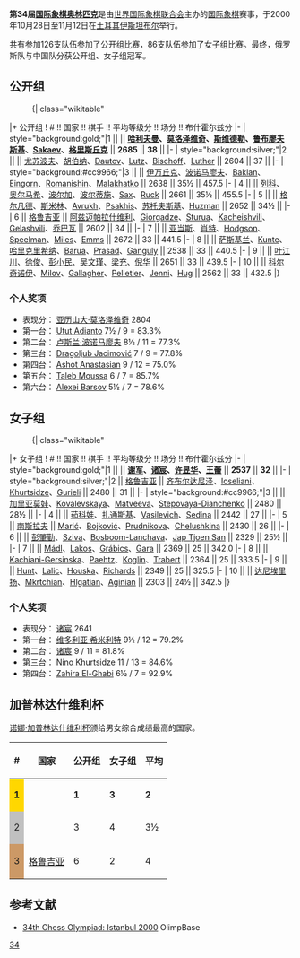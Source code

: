 '''第34届[[国际象棋奥林匹克|国际象棋奥林匹克]]'''是由[[世界国际象棋联合会|世界国际象棋联合会]]主办的[[国际象棋|国际象棋]]赛事，于2000年10月28日至11月12日在[[土耳其|土耳其]][[伊斯坦布尔|伊斯坦布尔]]举行。

共有参加126支队伍参加了公开组比赛，86支队伍参加了女子组比赛。最终，俄罗斯队与中国队分获公开组、女子组冠军。

== 公开组 ==
:{| class="wikitable"
|+ 公开组
! # !! 国家 !! 棋手 !! 平均等级分 !! 场分 !! 布什霍尔兹分
|-
| style="background:gold;"|1 || '''{{RUS}}''' || '''[[亚历山大·哈利夫曼|哈利夫曼]]、[[亚历山大·莫洛泽维奇|莫洛泽维奇]]、[[彼得·斯维德勒|斯维德勒]]、[[谢尔盖·鲁布廖夫斯基|鲁布廖夫斯基]]、[[Konstantin_Sakaev|Sakaev]]、[[亚历山大·格里斯丘克|格里斯丘克]]''' || '''2685''' || '''38''' || 
|-
| style="background:silver;"|2 || {{GER}} || [[阿图尔·尤苏波夫|尤苏波夫]]、[[罗伯特·胡伯纳|胡伯纳]]、[[Rustem_Dautov|Dautov]]、[[Christopher_Lutz|Lutz]]、[[Klaus_Bischoff|Bischoff]]、[[Thomas_Luther|Luther]] || 2604 || 37 || 
|-
| style="background:#cc9966;"|3 || {{UKR}} || [[瓦西里·伊万丘克|伊万丘克]]、[[卢斯兰·波诺马廖夫|波诺马廖夫]]、[[Vladimir_Baklan|Baklan]]、[[Viacheslav_Eingorn|Eingorn]]、[[Oleg_Romanishin|Romanishin]]、[[Vadim_Malakhatko|Malakhatko]] || 2638 || 35½ || 457.5
|-
| 4 || {{HUN}} || [[彼得·列科|列科]]、[[奥尔马希·佐尔坦|奥尔马希]]、[[波尔加·朱迪|波尔加]]、[[波尔蒂施·拉约什|波尔蒂施]]、[[Gyula_Sax|Sax]]、[[Róbert_Ruck|Ruck]] || 2661 || 35½ || 455.5
|-
| 5 || {{ISR}} || [[鲍里斯·格尔凡德|格尔凡德]]、[[伊利亚·斯米林|斯米林]]、[[Boris_Avrukh|Avrukh]]、[[Lev_Psakhis|Psakhis]]、[[埃米尔·苏托夫斯基|苏托夫斯基]]、[[Alexander_Huzman|Huzman]] || 2652 || 34½ || 
|-
| 6 || {{flagicon|GEO|1990}} [[格鲁吉亚|格鲁吉亚]] || [[祖拉布·阿兹迈帕拉什维利|阿兹迈帕拉什维利]]、[[Giorgi_Giorgadze|Giorgadze]]、[[Zurab_Sturua|Sturua]]、[[Giorgi_Kacheishvili|Kacheishvili]]、[[Tamaz_Gelashvili|Gelashvili]]、[[巴德尔·乔巴瓦|乔巴瓦]] || 2602 || 34 || 
|-
| 7 || {{ENG}} || [[迈克尔·亚当斯_(棋手)|亚当斯]]、[[奈杰尔·肖特|肖特]]、[[Julian_Hodgson|Hodgson]]、[[Jon_Speelman|Speelman]]、[[Tony_Miles|Miles]]、[[John_Emms_(chess_player)|Emms]] || 2672 || 33 || 441.5
|-
| 8 || {{IND}} || [[克里希南·萨斯基兰|萨斯基兰]]、[[Abhijit_Knute|Kunte]]、[[哈里克里希纳·彭塔拉|哈里克里希纳]]、[[Dibyendu_Barua|Barua]]、[[Devaki_Prasad|Prasad]]、[[Surya_Ganguly|Ganguly]] || 2538 || 33 || 440.5
|-
| 9 || {{CHN}} || [[叶江川|叶江川]]、[[徐俊_(国际象棋棋手)|徐俊]]、[[彭小民|彭小民]]、[[吴文瑾|吴文瑾]]、[[梁充|梁充]]、[[倪华|倪华]] || 2651 || 33 || 439.5
|-
| 10 || {{SUI}} || [[维克多·科尔奇诺伊|科尔奇诺伊]]、[[Vadim_Milov|Milov]]、[[Joseph_Gallagher|Gallagher]]、[[Yannick_Pelletier|Pelletier]]、[[Florian_Jenni|Jenni]]、[[Werner_Hug|Hug]] || 2562 || 33 || 432.5
|}

=== 个人奖项 ===
* 表现分：{{flagicon|RUS}} [[亚历山大·莫洛泽维奇|亚历山大·莫洛泽维奇]] 2804
* 第一台：{{flagicon|INA}} [[Utut_Adianto|Utut Adianto]] 7½ / 9 = 83.3%
* 第二台：{{flagicon|UKR}} [[卢斯兰·波诺马廖夫|卢斯兰·波诺马廖夫]] 8½ / 11 = 77.3%
* 第三台：{{flagicon|MKD}} [[Dragoljub_Jacimović|Dragoljub Jacimović]] 7 / 9 = 77.8%
* 第四台：{{flagicon|ARM}} [[Ashot_Anastasian|Ashot Anastasian]] 9 / 12 = 75.0%
* 第五台：{{flagicon|UAE}} [[Taleb_Moussa|Taleb Moussa]] 6 / 7 = 85.7%
* 第六台：{{flagicon|UZB}} [[Alexei_Barsov|Alexei Barsov]] 5½ / 7 = 78.6%

== 女子组 ==
:{| class="wikitable"
|+ 女子组
! # !! 国家 !! 棋手 !! 平均等级分 !! 场分 !! 布什霍尔兹分
|-
| style="background:gold;"|1 || '''{{CHN}}''' || '''[[谢军_(棋手)|谢军]]、[[诸宸|诸宸]]、[[许昱华|许昱华]]、[[王蕾|王蕾]]''' || '''2537''' || '''32''' || 
|-
| style="background:silver;"|2 || {{flagicon|GEO|1990}} [[格鲁吉亚|格鲁吉亚]] || [[玛雅·齐布尔达尼泽|齐布尔达尼泽]]、[[Nana_Ioseliani|Ioseliani]]、[[Nino_Khurtsidze|Khurtsidze]]、[[Nino_Gurieli|Gurieli]] || 2480 || 31 || 
|-
| style="background:#cc9966;"|3 || {{RUS}} || [[阿莉莎·加里亚莫娃|加里亚莫娃]]、[[Ekaterina_Kovalevskaya|Kovalevskaya]]、[[Svetlana_Matveeva|Matveeva]]、[[Tatiana_Stepovaya|Stepovaya-Dianchenko]] || 2480 || 28½ || 
|-
| 4 || {{UKR}} || [[纳塔利娅·茹科娃|茹科娃]]、[[安娜·扎通斯基|扎通斯基]]、[[Tatjana_Vasilevich|Vasilevich]]、[[Elena_Sedina|Sedina]] || 2442 || 27 || 
|-
| 5 || {{flagicon|SCG}} [[南斯拉夫|南斯拉夫]] || [[Alisa_Marić|Marić]]、[[Nataša_Bojković|Bojković]]、[[Svetlana_Prudnikova|Prudnikova]]、[[Irina_Chelushkina|Chelushkina]] || 2430 || 26 || 
|-
| 6 || {{NED}} || [[彭肇勤|彭肇勤]]、[[Erika_Sziva|Sziva]]、[[Tea_Bosboom-Lanchava|Bosboom-Lanchava]]、[[Linda_Jap_Tjoen_San|Jap Tjoen San]] || 2329 || 25½ || 
|-
| 7 || {{HUN}} || [[Ildikó_Mádl|Mádl]]、[[Nikoletta_Lakos|Lakos]]、[[Mónika_Grábics|Grábics]]、[[Anita_Gara|Gara]] || 2369 || 25 || 342.0
|-
| 8 || {{GER}} || [[Ketino_Kachiani-Gersinska|Kachiani-Gersinska]]、[[Elisabeth_Paehtz|Paehtz]]、[[Anke_Koglin|Koglin]]、[[Bettina_Trabert|Trabert]] || 2364 || 25 || 333.5
|-
| 9 || {{ENG}} || [[Harriet_Hunt|Hunt]]、[[Susan_Lalic|Lalic]]、[[Jovanka_Houska|Houska]]、[[Heather_Richards|Richards]] || 2349 || 25 || 325.5
|-
| 10 || {{ARM}} || [[埃利娜·达尼埃里扬|达尼埃里扬]]、[[Lilit_Mkrtchian|Mkrtchian]]、[[Goar_Hlgatian|Hlgatian]]、[[Nelly_Aginian|Aginian]] || 2303 || 24½ || 342.5
|}

=== 个人奖项 ===
* 表现分：{{flagicon|CHN}} [[诸宸|诸宸]] 2641
* 第一台：{{flagicon|LTU}} [[维多利亚·希米利特|维多利亚·希米利特]] 9½ / 12 = 79.2%
* 第二台：{{flagicon|CHN}} [[诸宸|诸宸]] 9 / 11 = 81.8%
* 第三台：{{flagicon|GEO|1990}} [[Nino_Khurtsidze|Nino Khurtsidze]] 11 / 13 = 84.6%
* 第四台：{{flagicon|MAR}} [[Zahira_El-Ghabi|Zahira El-Ghabi]] 6½ / 7 = 92.9%

== 加普林达什维利杯 ==
[[诺娜·加普林达什维利杯|诺娜·加普林达什维利杯]]颁给男女综合成绩最高的国家。

{| class="wikitable" style="font-size: 95%;"
|-			
! #
! 国家
! 公开组
! 女子组
! 平均
|-
| style="background:gold;"| '''1'''
| '''{{RUS}}'''
| '''1'''
| '''3'''
| '''2'''
|-
| style="background:silver;"| 2
| {{UKR}}
| 3
| 4
| 3½
|-
| style="background:#cc9966;"| 3
| {{flagicon|GEO|1990}} [[格鲁吉亚|格鲁吉亚]]
| 6
| 2
| 4
|}

== 参考文献 ==
*[http://www.olimpbase.org/2000/2000in.html 34th Chess Olympiad: Istanbul 2000] {{Wayback|url=http://www.olimpbase.org/2000/2000in.html |date=20041115121346 }} OlimpBase

{{国际象棋奥林匹克}}
[[Category:国际象棋奥林匹克|34]]